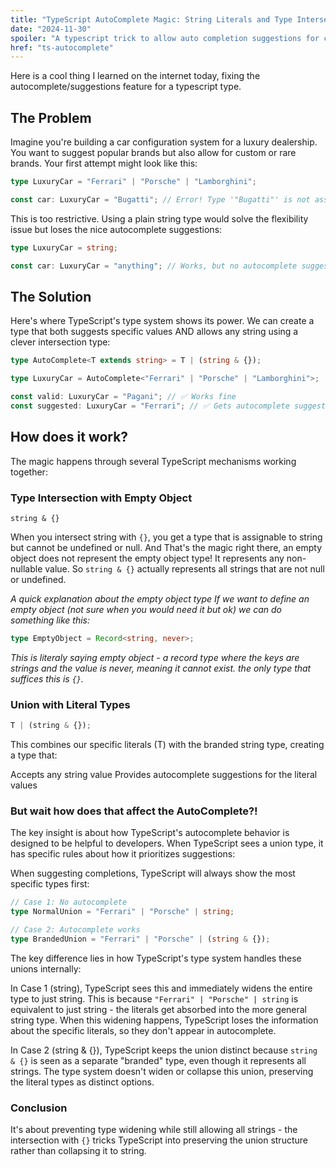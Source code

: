 ```yaml
---
title: "TypeScript AutoComplete Magic: String Literals and Type Intersections"
date: "2024-11-30"
spoiler: "A typescript trick to allow auto completion suggestions for complex types!"
href: "ts-autocomplete"
---
```


Here is a cool thing I learned on the internet today, fixing the autocomplete/suggestions feature for a typescript type.

## The Problem

Imagine you're building a car configuration system for a luxury dealership. You want to suggest popular brands but also allow for custom or rare brands. Your first attempt might look like this:

```ts
type LuxuryCar = "Ferrari" | "Porsche" | "Lamborghini";

const car: LuxuryCar = "Bugatti"; // Error! Type '"Bugatti"' is not assignable to type 'LuxuryCar'
```

This is too restrictive. Using a plain string type would solve the flexibility issue but loses the nice autocomplete suggestions:

```ts
type LuxuryCar = string;

const car: LuxuryCar = "anything"; // Works, but no autocomplete suggestions
```

## The Solution

Here's where TypeScript's type system shows its power. We can create a type that both suggests specific values AND allows any string using a clever intersection type:

```ts
type AutoComplete<T extends string> = T | (string & {});

type LuxuryCar = AutoComplete<"Ferrari" | "Porsche" | "Lamborghini">;

const valid: LuxuryCar = "Pagani"; // ✅ Works fine
const suggested: LuxuryCar = "Ferrari"; // ✅ Gets autocomplete suggestions!
```

## How does it work?

The magic happens through several TypeScript mechanisms working together:

### Type Intersection with Empty Object

`string & {}`

When you intersect string with `{}`, you get a type that is assignable to string but cannot be undefined or null.
And That's the magic right there, an empty object does not represent the empty object type! It represents any non-nullable value.
So `string & {}` actually represents all strings that are not null or undefined.

_A quick explanation about the empty object type
If we want to define an empty object (not sure when you would need it but ok) we can do something like this:_

```ts
type EmptyObject = Record<string, never>;
```

_This is literaly saying empty object - a record type where the keys are strings and the value is never, meaning it cannot exist. the only type that suffices this is `{}`._

### Union with Literal Types

```ts
T | (string & {});
```

This combines our specific literals (T) with the branded string type, creating a type that:

Accepts any string value
Provides autocomplete suggestions for the literal values

### But wait how does that affect the AutoComplete?!

The key insight is about how TypeScript's autocomplete behavior is designed to be helpful to developers. When TypeScript sees a union type, it has specific rules about how it prioritizes suggestions:

When suggesting completions, TypeScript will always show the most specific types first:

```ts
// Case 1: No autocomplete
type NormalUnion = "Ferrari" | "Porsche" | string;

// Case 2: Autocomplete works
type BrandedUnion = "Ferrari" | "Porsche" | (string & {});
```

The key difference lies in how TypeScript's type system handles these unions internally:

In Case 1 (string), TypeScript sees this and immediately widens the entire type to just string.
This is because `"Ferrari" | "Porsche" | string` is equivalent to just string - the literals get absorbed into the more general string type. When this widening happens, TypeScript loses the information about the specific literals, so they don't appear in autocomplete.

In Case 2 (string & {}), TypeScript keeps the union distinct because `string & {}` is seen as a separate "branded" type, even though it represents all strings. The type system doesn't widen or collapse this union, preserving the literal types as distinct options.

### Conclusion

It's about preventing type widening while still allowing all strings - the intersection with `{}` tricks TypeScript into preserving the union structure rather than collapsing it to string.
